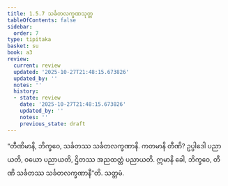 ```yaml
---
title: 1.5.7 သင်္ခတလက္ခဏသုတ္တ
tableOfContents: false
sidebar:
  order: 7
type: tipitaka
basket: su
book: a3
review:
  current: review
  updated: '2025-10-27T21:48:15.673826'
  updated_by: ''
  notes: ''
  history:
  - state: review
    date: '2025-10-27T21:48:15.673826'
    updated_by: ''
    notes: ''
    previous_state: draft
---
```



<ReviewStatus review={frontmatter.review} showDetails={true} />

<HypothesisAnnotation frontmatter={frontmatter} />

<DynamicBreadcrumb />

<Division number="47" book="a3" e="ch" v="15" p="150">

<Paragraph number="288" book="a3">
“တီဏိမာနိ, ဘိက္ခဝေ, သင်္ခတဿ သင်္ခတလက္ခဏာနိ. ကတမာနိ တီဏိ? ဥပ္ပါဒေါ ပညာယတိ, ဝယော ပညာယတိ, ဌိတဿ အညထတ္တံ ပညာယတိ. ဣမာနိ ခေါ, ဘိက္ခဝေ, တီဏိ သင်္ခတဿ သင်္ခတလက္ခဏာနီ”တိ.

</Paragraph>
</Division>

<Paragraph number="289" type="center" book="a3">
သတ္တမံ.
</Paragraph>